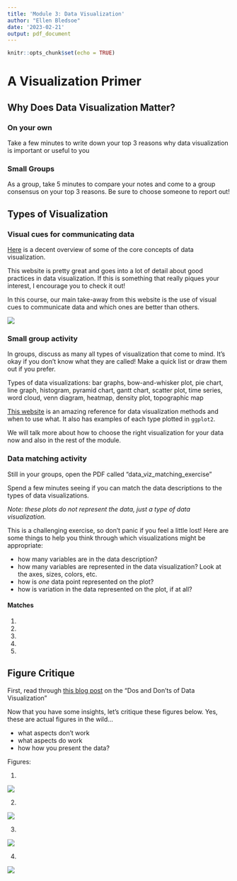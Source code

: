 ```yaml
---
title: 'Module 3: Data Visualization'
author: "Ellen Bledsoe"
date: '2023-02-21'
output: pdf_document
---
```


```r
knitr::opts_chunk$set(echo = TRUE)
```

# A Visualization Primer

## Why Does Data Visualization Matter?

### On your own

Take a few minutes to write down your top 3 reasons why data visualization is important or useful to you

### Small Groups

As a group, take 5 minutes to compare your notes and come to a group consensus on your top 3 reasons. Be sure to choose someone to report out!

## Types of Visualization

### Visual cues for communicating data

[Here](http://paldhous.github.io/ucb/2016/dataviz/week2.html) is a decent overview of some of the core concepts of data visualization.

This website is pretty great and goes into a lot of detail about good practices in data visualization. If this is something that really piques your interest, I encourage you to check it out!

In this course, our main take-away from this website is the use of visual cues to communicate data and which ones are better than others.

![](data_viz_cues.jpg)

### Small group activity

In groups, discuss as many all types of visualization that come to mind. It's okay if you don't know what they are called! Make a quick list or draw them out if you prefer.

Types of data visualizations: bar graphs, bow-and-whisker plot, pie chart, line graph, histogram, pyramid chart, gantt chart, scatter plot, time series, word cloud, venn diagram, heatmap, density plot, topographic map

[This website](https://www.data-to-viz.com/) is an amazing reference for data visualization methods and when to use what. It also has examples of each type plotted in `ggplot2`.

We will talk more about how to choose the right visualization for your data now and also in the rest of the module.

### Data matching activity

Still in your groups, open the PDF called "data_viz_matching_exercise"

Spend a few minutes seeing if you can match the data descriptions to the types of data visualizations.

*Note: these plots do not represent the data, just a type of data visualization.*

This is a challenging exercise, so don't panic if you feel a little lost! Here are some things to help you think through which visualizations might be appropriate:

-   how many variables are in the data description?
-   how many variables are represented in the data visualization? Look at the axes, sizes, colors, etc.
-   how is *one* data point represented on the plot?
-   how is variation in the data represented on the plot, if at all?

#### Matches

1.  

2.  

3.  

4.  

5.  

## Figure Critique

First, read through [this blog post](https://humansofdata.atlan.com/2019/02/dos-donts-data-visualization/) on the "Dos and Don'ts of Data Visualization"

Now that you have some insights, let's critique these figures below. Yes, these are actual figures in the wild...

-   what aspects don't work
-   what aspects do work
-   how how you present the data?

Figures:

1.  

![](https://raw.githubusercontent.com/keatonwilson/biostats/master/Images/3d-column-chart-of-awesome.png)

2.  

![](https://raw.githubusercontent.com/keatonwilson/biostats/master/Images/Bling_fig3.jpg)

3.  

![](https://raw.githubusercontent.com/keatonwilson/biostats/master/Images/cawley_fig1.jpg)

4.  

![](https://raw.githubusercontent.com/keatonwilson/biostats/master/Images/roeder_fig4.jpg)
